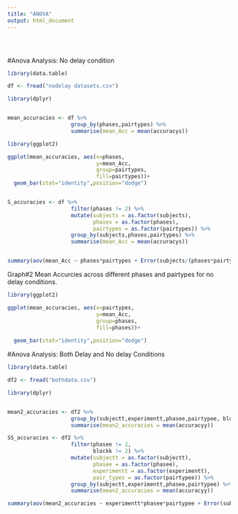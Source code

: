 ```yaml
---
title: "ANOVA"
output: html_document
---
```


<style type="text/css">
.title {
  display: none;
}

#getting-started img {
  margin-right: 10px;
}

</style>

<div class="row" style="padding-top: 30px;">
<div class="col-sm-6">

#Anova Analysis: No delay condition
```r
library(data.table)

df <- fread("nodelay datasets.csv")
```

```r
library(dplyr)


mean_accuracies <- df %>%
                    group_by(phases,pairtypes) %>%
                    summarise(mean_Acc = mean(accuracys))

library(ggplot2)

ggplot(mean_accuracies, aes(x=phases,
                            y=mean_Acc,
                            group=pairtypes,
                            fill=pairtypes))+
  geom_bar(stat="identity",position="dodge")


S_accuracies <- df %>%
                    filter(phases != 2) %>%
                    mutate(subjects = as.factor(subjects),
                           phases = as.factor(phases),
                           pairtypes = as.factor(pairtypes)) %>%
                    group_by(subjects,phases,pairtypes) %>%
                    summarise(mean_Acc = mean(accuracys))


summary(aov(mean_Acc ~ phases*pairtypes + Error(subjects/(phases*pairtypes)), S_accuracies))

```

Graph#2 Mean Accurcies across different phases and pairtypes for no delay conditions. 
```r
library(ggplot2)

ggplot(mean_accuracies, aes(x=pairtypes,
                            y=mean_Acc,
                            group=phases, 
                            fill=phases))+
  
  geom_bar(stat="identity",position="dodge")
```


#Anova Analysis: Both Delay and No delay Conditions

```r
library(data.table)

df2 <- fread("bothdata.csv")
```

```r
library(dplyr)


mean2_accuracies <- df2 %>%
                    group_by(subjectt,experimentt,phasee,pairtypee, blockk) %>%
                    summarise(mean2_accuracies = mean(accuracyy))

SS_accuracies <- df2 %>%
                    filter(phasee != 2,
                           blockk != 2) %>%
                    mutate(subjectt = as.factor(subjectt),
                           phasee = as.factor(phasee),
                           experimentt = as.factor(experimentt),
                           pair_types = as.factor(pairtypee)) %>%
                    group_by(subjectt,experimentt,phasee,pairtypee) %>%
                    summarise(mean2_accuracies = mean(accuracyy))

summary(aov(mean2_accuracies ~ experimentt*phasee*pairtypee + Error(subjectt/(phasee*pairtypee)), SS_accuracies))
```


